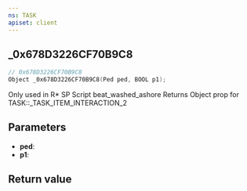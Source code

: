 ```yaml
---
ns: TASK
apiset: client
---
```

## _0x678D3226CF70B9C8

```c
// 0x678D3226CF70B9C8
Object _0x678D3226CF70B9C8(Ped ped, BOOL p1);
```

Only used in R* SP Script beat_washed_ashore
Returns Object prop for TASK::_TASK_ITEM_INTERACTION_2

## Parameters
* **ped**:
* **p1**:

## Return value